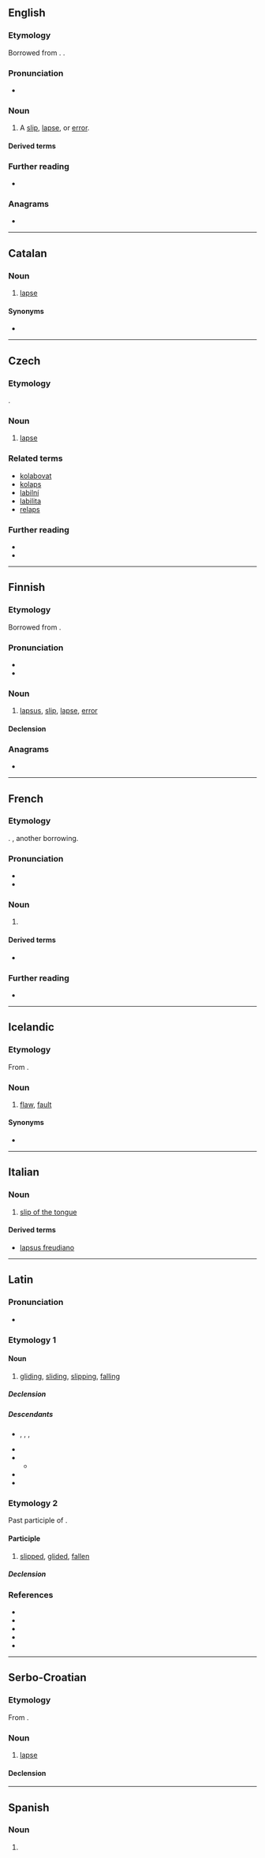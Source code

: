 ==English==

===Etymology===
Borrowed from {{bor|en|la|lāpsus}}. {{doublet|en|lapse}}.

===Pronunciation===
* {{IPA|/ˈlæpsəs/|lang=en}}

===Noun===
{{en-noun|lapsus}}

# A [[slip]], [[lapse]], or [[error]].
#: {{syn|en|Thesaurus:error}}

====Derived terms====
{{der2|en
|lapsus calami
|lapsus digiti
|lapsus digitorum
|lapsus linguae
}}

===Further reading===
* {{R:OneLook}}

===Anagrams===
* {{anagrams|en|a=alpssu|Alsups}}

----

==Catalan==

===Noun===
{{ca-noun|m|lapsus}}

# [[lapse]]

====Synonyms====
* {{l|ca|errada}}

----

==Czech==

===Etymology===
{{der|cs|la|labor||slip}}.

===Noun===
{{cs-noun|g=m}}

# {{lb|cs|informal}} [[lapse]]

===Related terms===
{{rel-top}}
<!-- from La verb labor (slip) -->
* [[kolabovat]]
* [[kolaps]]
* [[labilní]]
* [[labilita]]
* [[relaps]]
{{rel-bottom}}

===Further reading===
* {{R:PSJC}}
* {{R:SSJC}}

----

==Finnish==

===Etymology===
Borrowed from {{bor|fi|la|lāpsus}}.

===Pronunciation===
* {{fi-IPA}}
* {{fi-hyphenation}}

===Noun===
{{fi-noun}}

# [[#English|lapsus]], [[slip]], [[lapse]], [[error]]

====Declension====
{{fi-decl-vastaus|lapsu|a}}

===Anagrams===
* {{anagrams|fi|a=alpssu|plussa}}

----

==French==

===Etymology===
{{ubor|fr|la|lapsus}}. {{doublet|fr|laps}}, another borrowing.

===Pronunciation===
* {{fr-IPA}}
* {{audio|LL-Q150 (fra)-0x010C-lapsus.wav|Audio|lang=fr}}

===Noun===
{{fr-noun|m|lapsus}}

# {{l|en|lapsus}}

====Derived terms====
* {{l|fr|lapsus révélateur}}

===Further reading===
* {{R:TLFi}}

----

==Icelandic==

===Etymology===
From {{der|is|la|lapsus}}.

===Noun===
{{head|is|noun|g=m}}

# {{lb|is|informal}} [[flaw]], [[fault]]

====Synonyms====
* {{l|is|galli}}

----

==Italian==

===Noun===
{{head|it|noun|g=m|invariable}}

# [[slip of the tongue]]

====Derived terms====
* [[lapsus freudiano]]

----

==Latin==

===Pronunciation===
* {{la-IPA|lāpsus}}

===Etymology 1===
{{af|la|lābor|t1=to slip|id1=slip|-tus|alt2=-sus|pos2=action noun|id2=action noun}}

====Noun====
{{la-noun|lāpsus|lāpsūs|m|fourth}}

# [[gliding]], [[sliding]], [[slipping]], [[falling]]

=====Declension=====
{{la-ndecl|lāpsus<4>}}

=====Descendants=====
* {{desc|en|lapsus calami}}, {{l|en|lapsus digiti}}, {{l|en|lapsus digitorum}}, {{l|en|lapsus linguae}}
* {{desc|it|lapsus}}
* {{desc|frm|laps}}
** {{desc|en|lapse}}
* {{desc|ru|ля́псус|g=m}}
* {{desc|sv|lapsus}}

===Etymology 2===
Past participle of {{m|la|lābor||slip, glide}}.

====Participle====
{{la-perfect participle|lāps}}

# [[slipped]], [[glided]], [[fallen]]

=====Declension=====
{{la-adecl|lāpsus}}

===References===
* {{R:L&S}}
* {{R:Elementary Lewis}}
* {{R:du Cange}}
* {{R:M&A}}
* {{R:NLW}}

----

==Serbo-Croatian==

===Etymology===
From {{der|sh|la|lapsus}}.

===Noun===
{{sh-noun|g=m|head=làpsus}}

# [[lapse]]

====Declension====
{{sh-decl-noun
|lapsus|lapsusi
|lapsusa|lapsusa
|lapsusu|lapsusima
|lapsus|lapsuse
|lapsuse|lapsusi
|lapsusu|lapsusima
|lapsusom|lapsusima
}}

----

==Spanish==

===Noun===
{{es-noun|m|lapsus}}

# {{l|en|lapsus}}